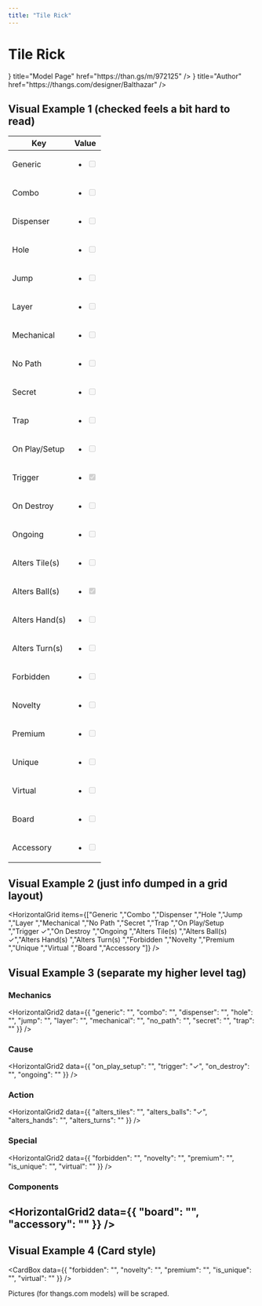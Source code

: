```yaml
---
title: "Tile Rick"
---
```




# Tile Rick

<Cards>
  <Cards.Card
    icon={<BoxIcon />}
    title="Model Page"
    href="https://than.gs/m/972125"
  />
  <Cards.Card
    icon={<AccountIcon />}
    title="Author"
    href="https://thangs.com/designer/Balthazar"
  />
</Cards>

## Visual Example 1 (checked feels a bit hard to read)

| Key | Value |
|-----|-------|
| Generic | <ul><li><input disabled  type="checkbox" /></li></ul>|
| Combo | <ul><li><input disabled  type="checkbox" /></li></ul>|
| Dispenser | <ul><li><input disabled  type="checkbox" /></li></ul>|
| Hole | <ul><li><input disabled  type="checkbox" /></li></ul>|
| Jump | <ul><li><input disabled  type="checkbox" /></li></ul>|
| Layer | <ul><li><input disabled  type="checkbox" /></li></ul>|
| Mechanical | <ul><li><input disabled  type="checkbox" /></li></ul>|
| No Path | <ul><li><input disabled  type="checkbox" /></li></ul>|
| Secret | <ul><li><input disabled  type="checkbox" /></li></ul>|
| Trap | <ul><li><input disabled  type="checkbox" /></li></ul>|
| On Play/Setup | <ul><li><input disabled  type="checkbox" /></li></ul>|
| Trigger | <ul><li><input disabled checked type="checkbox" /></li></ul>|
| On Destroy | <ul><li><input disabled  type="checkbox" /></li></ul>|
| Ongoing | <ul><li><input disabled  type="checkbox" /></li></ul>|
| Alters Tile(s) | <ul><li><input disabled  type="checkbox" /></li></ul>|
| Alters Ball(s) | <ul><li><input disabled checked type="checkbox" /></li></ul>|
| Alters Hand(s) | <ul><li><input disabled  type="checkbox" /></li></ul>|
| Alters Turn(s) | <ul><li><input disabled  type="checkbox" /></li></ul>|
| Forbidden | <ul><li><input disabled  type="checkbox" /></li></ul>|
| Novelty | <ul><li><input disabled  type="checkbox" /></li></ul>|
| Premium | <ul><li><input disabled  type="checkbox" /></li></ul>|
| Unique | <ul><li><input disabled  type="checkbox" /></li></ul>|
| Virtual | <ul><li><input disabled  type="checkbox" /></li></ul>|
| Board | <ul><li><input disabled  type="checkbox" /></li></ul>|
| Accessory | <ul><li><input disabled  type="checkbox" /></li></ul>|

## Visual Example 2 (just info dumped in a grid layout)

<HorizontalGrid items={["Generic ","Combo ","Dispenser ","Hole ","Jump ","Layer ","Mechanical ","No Path ","Secret ","Trap ","On Play/Setup ","Trigger ✓","On Destroy ","Ongoing ","Alters Tile(s) ","Alters Ball(s) ✓","Alters Hand(s) ","Alters Turn(s) ","Forbidden ","Novelty ","Premium ","Unique ","Virtual ","Board ","Accessory "]} />

## Visual Example 3 (separate my higher level tag)

### Mechanics
<HorizontalGrid2 data={{
  "generic": "",
  "combo": "",
  "dispenser": "",
  "hole": "",
  "jump": "",
  "layer": "",
  "mechanical": "",
  "no_path": "",
  "secret": "",
  "trap": ""
}} />

### Cause
<HorizontalGrid2 data={{
  "on_play_setup": "",
  "trigger": "✓",
  "on_destroy": "",
  "ongoing": ""
}} />

### Action
<HorizontalGrid2 data={{
  "alters_tiles": "",
  "alters_balls": "✓",
  "alters_hands": "",
  "alters_turns": ""
}} />

### Special
<HorizontalGrid2 data={{
  "forbidden": "",
  "novelty": "",
  "premium": "",
  "is_unique": "",
  "virtual": ""
}} />

### Components
<HorizontalGrid2 data={{
  "board": "",
  "accessory": ""
}} />
---

## Visual Example 4 (Card style)
<CardBox data={{
  "forbidden": "",
  "novelty": "",
  "premium": "",
  "is_unique": "",
  "virtual": ""
}} />

Pictures (for thangs.com models) will be scraped.
